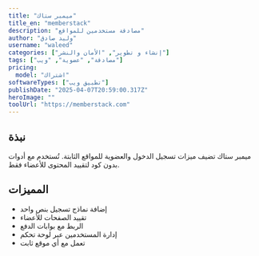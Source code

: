 ---
title: "ميمبر ستاك"
title_en: "memberstack"
description: "مصادقة مستخدمين للمواقع"
author: "وليد صادق"
username: "waleed"
categories: ["إنشاء و تطوير", "الأمان والنشر"]
tags: ["مصادقة", "عضوية", "ويب"]
pricing:
  model: "اشتراك"
softwareTypes: ["تطبيق ويب"]
publishDate: "2025-04-07T20:59:00.317Z"
heroImage: ""
toolUrl: "https://memberstack.com"
---
## نبذة
ميمبر ستاك تضيف ميزات تسجيل الدخول والعضوية للمواقع الثابتة. تُستخدم مع أدوات بدون كود لتقييد المحتوى للأعضاء فقط.

## المميزات
- إضافة نماذج تسجيل بنص واحد
- تقييد الصفحات للأعضاء
- الربط مع بوابات الدفع
- إدارة المستخدمين عبر لوحة تحكم
- تعمل مع أي موقع ثابت